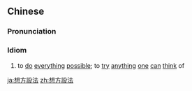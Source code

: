 {{also|想方设法}}
==Chinese==
{{zh-forms|s=想方设法|type=22}}

===Pronunciation===
{{zh-pron
|m=xiǎngfāng shèfǎ
|c=soeng2 fong1 cit3 faat3
|cat=id
}}

===Idiom===
{{zh-idiom}}

# {{lb|zh|Advanced Mandarin}} to [[do]] [[everything]] [[possible]]; to [[try]] [[anything]] [[one]] [[can]] [[think]] of

[[ja:想方設法]]
[[zh:想方設法]]